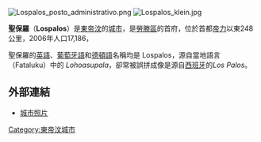 [[File:Lospalos_posto_administrativo.png|thumb]]
[[File:Lospalos_klein.jpg|thumb]]

'''聖保羅'''（'''Lospalos'''）是[[東帝汶|東帝汶]]的[[城市|城市]]，是[[勞滕區|勞滕區]]的首府，位於首都[[帝力|帝力]]以東248公里，2006年人口17,186，

聖保羅的[[英語|英語]]、[[葡萄牙語|葡萄牙語]]和[[德頓語|德頓語]]名稱均是 Lospalos，源自當地語言（Fataluku）中的 ''Lohoasupala''，卻常被誤拼成像是源自[[西班牙|西班牙]]的''Los Palos''。

==外部連結==
*[https://web.archive.org/web/20080104163740/http://www.fataluku.com/photos/ 城市照片]

{{coord|8|31|S|127|00|E|region:TL_type:city|display=title}}

{{geo-stub}}

[[Category:東帝汶城市|Category:東帝汶城市]]
